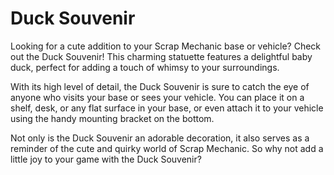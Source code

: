# Duck Souvenir

Looking for a cute addition to your Scrap Mechanic base or vehicle? Check out the Duck Souvenir! This charming statuette features a delightful baby duck, perfect for adding a touch of whimsy to your surroundings.

With its high level of detail, the Duck Souvenir is sure to catch the eye of anyone who visits your base or sees your vehicle. You can place it on a shelf, desk, or any flat surface in your base, or even attach it to your vehicle using the handy mounting bracket on the bottom.

Not only is the Duck Souvenir an adorable decoration, it also serves as a reminder of the cute and quirky world of Scrap Mechanic. So why not add a little joy to your game with the Duck Souvenir?
